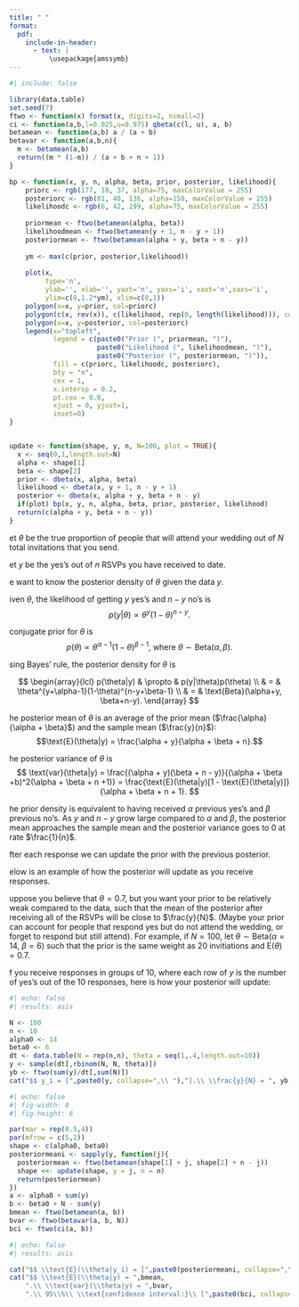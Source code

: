 ```yaml
---
title: " "
format:
  pdf:
    include-in-header:
      - text: |
          \usepackage{amssymb}
---
```


```r
#| include: false

library(data.table)
set.seed(7)
ftwo <- function(x) format(x, digits=2, nsmall=2)
ci <- function(a,b,l=0.025,u=0.975) qbeta(c(l, u), a, b)
betamean <- function(a,b) a / (a + b)
betavar <- function(a,b,n){
  m <- betamean(a,b)
  return((m * (1-m)) / (a + b + n + 1))
}

bp <- function(x, y, n, alpha, beta, prior, posterior, likelihood){
    priorc <- rgb(177, 18, 37, alpha=75, maxColorValue = 255)
    posteriorc <- rgb(81, 40, 136, alpha=150, maxColorValue = 255)
    likelihoodc <- rgb(6, 42, 199, alpha=75, maxColorValue = 255)
    
    priormean <- ftwo(betamean(alpha, beta))
    likelihoodmean <- ftwo(betamean(y + 1, n - y + 1))
    posteriormean <- ftwo(betamean(alpha + y, beta + n - y))
    
    ym <- max(c(prior, posterior,likelihood))
    
    plot(x, 
         type='n',
         ylab='', xlab='', yaxt='n', yaxs='i', xaxt='n',xaxs='i',
         ylim=c(0,1.2*ym), xlim=c(0,1))
    polygon(x=x, y=prior, col=priorc)
    polygon(c(x, rev(x)), c(likelihood, rep(0, length(likelihood))), col=likelihoodc)
    polygon(x=x, y=posterior, col=posteriorc)
    legend(x="topleft",
           legend = c(paste0("Prior (", priormean, ")"),
                      paste0("Likelihood (", likelihoodmean, ")"),
                      paste0("Posterior (", posteriormean, ")")),
           fill = c(priorc, likelihoodc, posteriorc),
           bty = "n",
           cex = 1,
           x.intersp = 0.2,
           pt.cex = 0.8,
           xjust = 0, yjust=1,
           inset=0)
}


update <- function(shape, y, n, N=100, plot = TRUE){
  x <- seq(0,1,length.out=N)
  alpha <- shape[1]
  beta <- shape[2]
  prior <- dbeta(x, alpha, beta)
  likelihood <- dbeta(x, y + 1, n - y + 1)
  posterior <- dbeta(x, alpha + y, beta + n - y)
  if(plot) bp(x, y, n, alpha, beta, prior, posterior, likelihood)
  return(c(alpha + y, beta + n - y))
}
```

\newcommand{\h}{$\scriptstyle \heartsuit\ $}
\textbf{RSVPs} \textit{or how I learned how many people will attend your wedding}
\vspace{1em}
 
\h Let $\theta$ be the true proportion of people that will attend your wedding out of $N$ total invitations that you send.

\h Let $y$ be the yes's out of $n$ RSVPs you have received to date.

\h We want to know the posterior density of $\theta$ given the data $y$.
 
\h Given $\theta$, the likelihood of getting $y$ yes's and $n - y$ no's is $$p(y|\theta) \propto \theta^y(1-\theta)^{n - y}.$$

\h A conjugate prior for $\theta$ is $$p(\theta) \propto \theta^{\alpha-1}(1-\theta)^{\beta-1},\ \text{where}\ \theta \sim \text{Beta}(\alpha, \beta).$$

\h Using Bayes' rule, the posterior density for $\theta$ is

$$
\begin{array}{lcl}
p(\theta|y) & \propto & p(y|\theta)p(\theta) \\
& = & \theta^{y+\alpha-1}(1-\theta)^{n-y+\beta-1} \\
& = & \text{Beta}(\alpha+y, \beta+n-y).
\end{array}
$$

\h The posterior mean of $\theta$ is an average of the prior mean ($\frac{\alpha}{\alpha + \beta}$) and the sample mean ($\frac{y}{n}$): $$\text{E}(\theta|y) = \frac{\alpha + y}{\alpha + \beta + n}.$$

\h The posterior variance of $\theta$ is 
$$
\text{var}(\theta|y) = \frac{(\alpha + y)(\beta + n - y)}{(\alpha + \beta +b)^2(\alpha + \beta + n +1)} = 
\frac{\text{E}(\theta|y)[1 - \text{E}(\theta|y)]}{\alpha + \beta + n + 1}.
$$

\h The prior density is equivalent to having received $\alpha$ previous yes's and $\beta$ previous no's. As $y$ and $n-y$ grow large compared to $\alpha$ and $\beta$, the posterior mean approaches the sample mean and the posterior variance goes to 0 at rate $\frac{1}{n}$.

\h After each response we can update the prior with the previous posterior.

\h Below is an example of how the posterior will update as you receive responses.

\newpage
\h Suppose you believe that $\theta = 0.7$, but you want your prior to be relatively weak compared to the data, such that the mean of the posterior after receiving all of the RSVPs will be close to $\frac{y}{N}$. (Maybe your prior can account for people that respond yes but do not attend the wedding, or forget to respond but still attend). For example, if $N = 100$, let $\theta \sim \text{Beta}(\alpha = 14,\ \beta = 6)$ such that the prior is the same weight as 20 invitiations and $\text{E}(\theta) = 0.7$. 

\h If you receive responses in groups of 10, where each row of $y$ is the number of yes's out of the 10 responses, here is how your posterior will update:
```r
#| echo: false
#| results: asis

N <- 100
n <- 10
alpha0 <- 14
beta0 <- 6
dt <- data.table(N = rep(n,n), theta = seq(1,.4,length.out=10))
y <- sample(dt[,rbinom(N, N, theta)])
yb <- ftwo(sum(y)/dt[,sum(N)])
cat("$$ y_i = [",paste0(y, collapse=",\\ "),"].\\ \\frac{y}{N} = ", yb, ". $$")
```

```r
#| echo: false
#| fig-width: 8
#| fig-height: 6

par(mar = rep(0.5,4))
par(mfrow = c(5,2))
shape <- c(alpha0, beta0)
posteriormeani <- sapply(y, function(j){
  posteriormean <- ftwo(betamean(shape[1] + j, shape[2] + n - j))
  shape <<- update(shape, y = j, n = n)
  return(posteriormean)
})
a <- alpha0 + sum(y)
b <- beta0 + N - sum(y)
bmean <- ftwo(betamean(a, b))
bvar <- ftwo(betavar(a, b, N))
bci <- ftwo(ci(a, b))
```

```r
#| echo: false
#| results: asis

cat("$$ \\text{E}(\\theta|y_i) = [",paste0(posteriormeani, collapse=",\\ "),"].$$")
cat("$$ \\text{E}(\\theta|y) = ",bmean,
    ".\\ \\text{var}(\\theta|y) = ",bvar,
    ".\\ 95\\%\\ \\text{confidence interval:}\\ [",paste0(bci, collapse=",\\ "),"] .$$")
```
